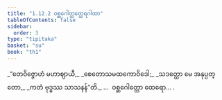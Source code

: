 ```yaml
---
title: "1.12.2 ဝစ္ဆဂေါတ္တတ္ထေရဂါထာ"
tableOfContents: false
sidebar:
  order: 3
type: "tipitaka"
basket: "su"
book: "th1"
---
```



<DynamicBreadcrumb />

<Division number="112" book="th1">

<Paragraph number="251" type="verses" book="th1">
_“တေဝိဇ္ဇောဟံ မဟာဈာယီ,_  
_စေတောသမထကောဝိဒေါ;_  
_သဒတ္ထော မေ အနုပ္ပတ္တော,_  
_ကတံ ဗုဒ္ဓဿ သာသနန်”တိ._  


</Paragraph>
</Division>

<Paragraph number="252" type="center" book="th1">
…  ဝစ္ဆဂေါတ္တော ထေရော… .
</Paragraph>